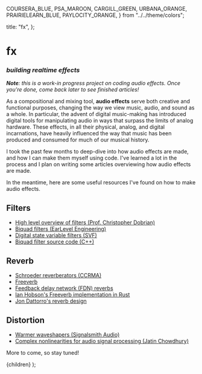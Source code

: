   COURSERA_BLUE,
  PSA_MAROON,
  CARGILL_GREEN,
  URBANA_ORANGE,
  PRAIRIELEARN_BLUE,
  PAYLOCITY_ORANGE,
} from "../../theme/colors";

  title: "fx",
};

# fx

### _building realtime effects_

<Divider my="2rem" />

_**Note**: this is a work-in progress project on coding audio effects. Once you're done, come back later to see finished articles!_

As a compositional and mixing tool, **audio effects** serve both creative and functional purposes, changing the way we view music, audio, and sound as a whole. In particular, the advent of digital music-making has introduced digital tools for manipulating audio in ways that surpass the limits of analog hardware. These effects, in all their physical, analog, and digital incarnations, have heavily influenced the way that music has been produced and consumed for much of our musical history.

I took the past few months to deep-dive into how audio effects are made, and how I can make them myself using code. I've learned a lot in the process and I plan on writing some articles overviewing how audio effects are made.

In the meantime, here are some useful resources I've found on how to make audio effects.

## Filters

- [ High level overview of filters (Prof. Christopher Dobrian) ](https://dobrian.github.io/cmp/topics/filters/0.index.html)
- [ Biquad filters (EarLevel Engineering) ](https://www.earlevel.com/main/2003/02/28/biquads/)
- [ Digital state variable filters (SVF) ](https://www.earlevel.com/main/2003/03/02/the-digital-state-variable-filter/)
- [ Biquad filter source code (C++) ](https://www.earlevel.com/main/2012/11/26/biquad-c-source-code/)

## Reverb

- [ Schroeder reverberators (CCRMA) ](https://ccrma.stanford.edu/~jos/pasp/Schroeder_Reverberators.html)
- [ Freeverb ](https://ccrma.stanford.edu/~jos/pasp/Freeverb.html)
- [ Feedback delay network (FDN) reverbs ](https://ccrma.stanford.edu/~jos/pasp/FDN_Reverberation.html)
- [Ian Hobson's Freeverb implementation in Rust](https://github.com/irh/freeverb-rs)
- [Jon Dattorro's reverb design](https://ccrma.stanford.edu/~dattorro/EffectDesignPart1.pdf)

## Distortion

- [Warmer waveshapers (Signalsmith Audio)](https://signalsmith-audio.co.uk/writing/2022/warm-distortion/)
- [Complex nonlinearities for audio signal processing (Jatin Chowdhury)](https://ccrma.stanford.edu/~jatin/papers/Complex_NLs.pdf)

More to come, so stay tuned!

  <WritingPageLayout meta={meta}>{children}</WritingPageLayout>
);
